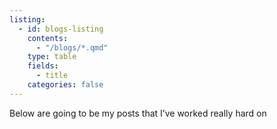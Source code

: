 ```yaml
---
listing:
  - id: blogs-listing
    contents: 
      - "/blogs/*.qmd"
    type: table
    fields: 
      - title
    categories: false 
---
```


Below are going to be my posts that I've worked really hard on 

:::blogs-listing
:::
